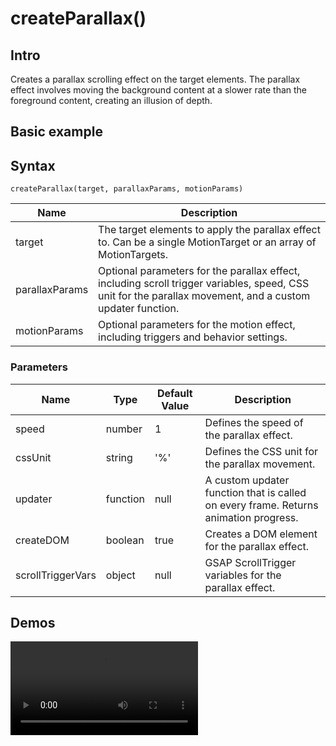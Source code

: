 
# createParallax()

## Intro

Creates a parallax scrolling effect on the target elements. The parallax effect involves moving the background content at a slower rate than the foreground content, creating an illusion of depth.

## Basic example

<Codepen src="https://codepen.io/qztweede/embed/OJYmJGb?default-tab=result&editable=true&theme-id=dark"></Codepen>

## Syntax

```createParallax(target, parallaxParams, motionParams)```

| Name     | Description                                   |
|----------|-----------------------------------------------|
| target   | The target elements to apply the parallax effect to. Can be a single MotionTarget or an array of MotionTargets.   |
| parallaxParams  | Optional parameters for the parallax effect, including scroll trigger variables, speed, CSS unit for the parallax movement, and a custom updater function. |
| motionParams | Optional parameters for the motion effect, including triggers and behavior settings. |

### Parameters

| Name | Type | Default Value | Description |
|----------------|-----------|---------------|-------------|
| speed          | number    | 1             | Defines the speed of the parallax effect. |
| cssUnit        | string    | '%'          | Defines the CSS unit for the parallax movement. |
| updater        | function  | null          | A custom updater function that is called on every frame. Returns animation progress. |
| createDOM      | boolean   | true          | Creates a DOM element for the parallax effect. |
| scrollTriggerVars | object | null      | GSAP ScrollTrigger variables for the parallax effect. |

## Demos

<video controls src="/assets/Parallax.mov"></video>